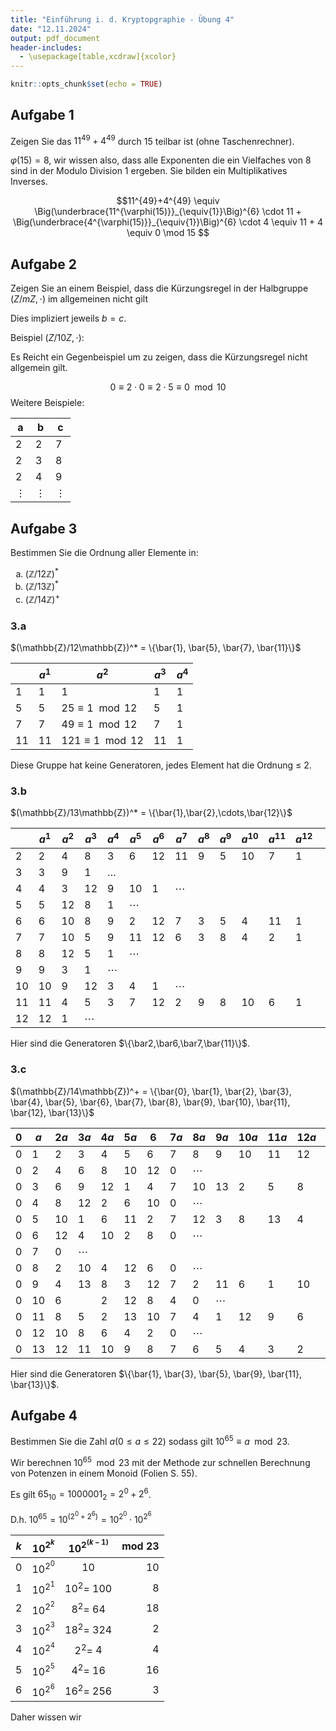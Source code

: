 ```yaml
---
title: "Einführung i. d. Kryptopgraphie - Übung 4"
date: "12.11.2024"
output: pdf_document
header-includes:
  - \usepackage[table,xcdraw]{xcolor}
---
```


```r
knitr::opts_chunk$set(echo = TRUE)
```

## Aufgabe 1

\color{blue}
Zeigen Sie das $11^{49}+4^{49}$ durch 15 teilbar ist (ohne Taschenrechner).
\color{black}

$\varphi(15) = 8$, wir wissen also, dass alle Exponenten die ein Vielfaches von 8 sind in der Modulo Division 1 ergeben.
Sie bilden ein Multiplikatives Inverses.

\begin{align*}
11 \equiv -4                        &\mod 15\\
11^{49} + 4^{49}                    &\mod 15 = 0\\
= 11^{48} \cdot 11 + 4^{48} \cdot 4 &\mod 15 = 0\\ 
= 11 + 4                            &\mod 15 = 0\\
= -4 + 4                            &\mod 15 = 0\\
= 0                                 &\mod 15 = 0
\end{align*}

$$11^{49}+4^{49} \equiv \Big(\underbrace{11^{\varphi(15)}}_{\equiv{1}}\Big)^{6} \cdot 11 + \Big(\underbrace{4^{\varphi(15)}}_{\equiv{1}}\Big)^{6} \cdot 4 \equiv 11 + 4 \equiv 0 \mod 15 $$

## Aufgabe 2

\color{blue}
Zeigen Sie an einem Beispiel, dass die Kürzungsregel in der Halbgruppe $(Z/mZ, \cdot)$ im allgemeinen nicht gilt
\color{black}

\begin{align*}
a \cdot b = a \cdot c \\
b \cdot a = c \cdot a\\
a^{-1} \cdot a \cdot b = a^{-1} \cdot a \cdot c\\
= e \cdot b = e \cdot c
\end{align*}

Dies impliziert jeweils $b=c$.

\begin{align*}
ab  &= ac\\
    &=ab - ac = 0\\
    &=a(b-c) = 0\\
\end{align*}

Beispiel $(Z/10Z, \cdot)$:

Es Reicht ein Gegenbeispiel um zu zeigen, dass die Kürzungsregel nicht allgemein gilt.

$$ 0 \equiv 2 \cdot 0 \equiv 2 \cdot 5 \equiv 0 \mod 10$$
Weitere Beispiele:

| a | b | c |
|---|---|---|
| 2 | 2 | 7 |
| 2 | 3 | 8 |
| 2 | 4 | 9 |
|$\vdots$|$\vdots$|$\vdots$|


## Aufgabe 3

\color{blue}

Bestimmen Sie die Ordnung aller Elemente in:

a. $(\mathbb{Z}/12\mathbb{Z})^*$
b. $(\mathbb{Z}/13\mathbb{Z})^*$
c. $(\mathbb{Z}/14\mathbb{Z})^+$

\color{black}

### 3.a

$(\mathbb{Z}/12\mathbb{Z})^* = \{\bar{1}, \bar{5}, \bar{7}, \bar{11}\}$

||$a^{1}$|$a^{2}$|$a^{3}$|$a^{4}$|
|-----|-----|-----|-----|-----|
|1|1|1|1|1|
|5|5|$25 \equiv 1\mod 12$|5|1|
|7|7|$49 \equiv 1 \mod 12$|7|1|
|11|11|$121 \equiv 1 \mod 12$|11|1|

Diese Gruppe hat keine Generatoren, jedes Element hat die Ordnung $\leq$ 2.


### 3.b

$(\mathbb{Z}/13\mathbb{Z})^* = \{\bar{1},\bar{2},\cdots,\bar{12}\}$

||$a^1$|$a^2$|$a^3$|$a^4$|$a^5$|$a^6$|$a^7$|$a^8$|$a^9$|$a^{10}$|$a^{11}$|$a^{12}$|
|---|---|---|---|---|---|---|---|---|---|---|---|---|---|
| 2| 2| 4| 8| 3|6|12|11|9|5|10|7|1|
| 3| 3| 9| 1|$\ldots$|||||||||
| 4| 4| 3|12| 9|10|1|$\cdots$||||||
| 5| 5|12| 8| 1|$\cdots$||||||||
| 6| 6|10| 8| 9|2|12|7|3|5|4|11|1|
| 7| 7|10| 5| 9|11|12|6|3|8|4|2|1|
| 8| 8|12| 5| 1|$\cdots$||||||||
| 9| 9| 3| 1|$\cdots$|||||||||
|10|10| 9|12| 3|4|1|$\cdots$||||||
|11|11| 4| 5| 3|7|12|2|9|8|10|6|1|
|12|12| 1|$\cdots$||||||||||

Hier sind die Generatoren $\{\bar2,\bar6,\bar7,\bar{11}\}$.

### 3.c

$(\mathbb{Z}/14\mathbb{Z})^+ = \{\bar{0}, \bar{1}, \bar{2}, \bar{3}, \bar{4}, \bar{5}, \bar{6}, \bar{7}, \bar{8}, \bar{9}, \bar{10}, \bar{11}, \bar{12}, \bar{13}\}$


|$0$|$a$|$2a$|$3a$|$4a$|$5a$|$6$|$7a$|$8a$|$9a$|$10a$|$11a$|$12a$|$13a$|
|---|---|---|---|---|---|---|---|---|---|---|---|---|---|
|0|1|2|3|4|5|6|7|8|9|10|11|12|13|
|0|2|4|6|8|10|12|0|$\cdots$||||||
|0|3|6|9|12|1|4|7|10|13|2|5|8|11|
|0|4|8|12|2|6|10|0|$\cdots$||||||
|0|5|10|1|6|11|2|7|12|3|8|13|4|9|
|0|6|12|4|10|2|8|0|$\cdots$||||||
|0|7|0|$\cdots$|||||||||||
|0|8|2|10|4|12|6|0|$\cdots$||||||
|0|9|4|13|8|3|12|7|2|11|6|1|10|5|
|0|10|6||2|12|8|4|0|$\cdots$|||||
|0|11|8|5|2|13|10|7|4|1|12|9|6|3|
|0|12|10|8|6|4|2|0|$\cdots$||||||
|0|13|12|11|10|9|8|7|6|5|4|3|2|1|

Hier sind die Generatoren $\{\bar{1}, \bar{3}, \bar{5}, \bar{9}, \bar{11}, \bar{13}\}$.


## Aufgabe 4

\color{blue}
Bestimmen Sie die Zahl $a (0 \leq a \leq 22)$ sodass gilt $10^{65} \equiv a \mod 23$.
\color{black}

Wir berechnen $10^{65} \mod 23$ mit der Methode zur schnellen Berechnung von Potenzen in einem Monoid (Folien S. 55).

Es gilt $65_{10} = 1000001_2 = 2^0 + 2^6$.

D.h. $10^{65} = 10^{(2^0 + 2^6)} = 10^{2^0} \cdot 10^{2^6}$

|$k$|$10^{2^k}$|$10^{2^{(k-1)}}$|mod 23|
|---|---       |:---:    |---:  |
|0  |$10^{2^0}$|      10    |     10|
|1  |$10^{2^1}$|$10^2 =$ 100|      8|
|2  |$10^{2^2}$| $8^2 =$  64|     18|
|3  |$10^{2^3}$|$18^2 =$ 324|      2|
|4  |$10^{2^4}$| $2^2 =$   4|      4|
|5  |$10^{2^5}$| $4^2 =$  16|     16|
|6  |$10^{2^6}$|$16^2 =$ 256|      3|

Daher wissen wir 

\begin{align*}
  (10^{65} \mod 23) & = (10^{2^0} \cdot 10^{2^6}) \mod 23 = \\
  &= (10^{2^0} \mod 23) \cdot (10^{2^6}\mod 23) = \\
  &= 10 \cdot 3 =\\
  &= 30 \equiv 7 \mod 23
\end{align*}
